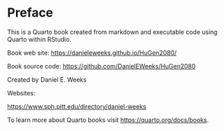 # Preface {.unnumbered}

This is a Quarto book created from markdown and executable code using Quarto within RStudio.

Book web site: <https://danieleweeks.github.io/HuGen2080/>

Book source code: <https://github.com/DanielEWeeks/HuGen2080>

Created by Daniel E. Weeks

Websites: 

<https://www.sph.pitt.edu/directory/daniel-weeks>

To learn more about Quarto books visit <https://quarto.org/docs/books>.


